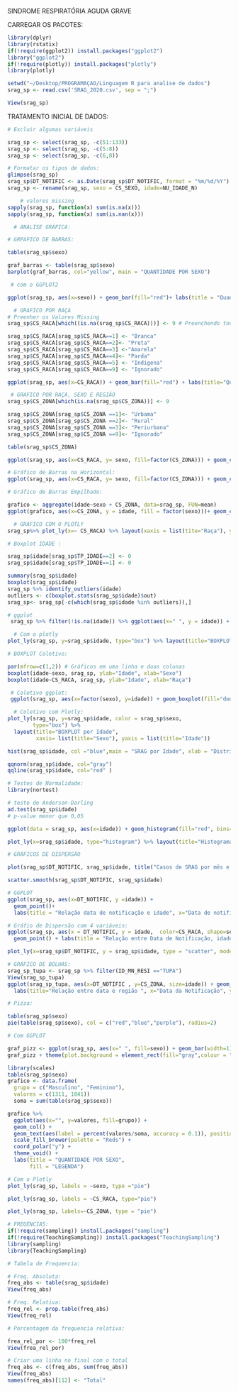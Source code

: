 

SINDROME RESPIRATÓRIA AGUDA GRAVE 

CARREGAR OS PACOTES:

```r
library(dplyr)
library(rstatix)
if(!require(ggplot2)) install.packages("ggplot2")
library("ggplot2")
if(!require(plotly)) install.packages("plotly")
library(plotly)
```
```r
setwd("~/Desktop/PROGRAMAÇAO/Linguagem R para analise de dados")
srag_sp <- read.csv('SRAG_2020.csv', sep = ";")
```
```r
View(srag_sp)

```
TRATAMENTO INICIAL DE DADOS:
```r
# Excluir algumas variáveis 

srag_sp <- select(srag_sp, -c(51:133))
srag_sp <- select(srag_sp, -c(5:8))
srag_sp <- select(srag_sp, -c(6,8))
```
```r
# Formatar os tipos de dados:
glimpse(srag_sp)
srag_sp$DT_NOTIFIC <- as.Date(srag_sp$DT_NOTIFIC, format = "%m/%d/%Y")
srag_sp <- rename(srag_sp, sexo = CS_SEXO, idade=NU_IDADE_N)
```
```r
    # valores missing 
sapply(srag_sp, function(x) sum(is.na(x)))
sapply(srag_sp, function(x) sum(is.nan(x)))
```
```r
  # ANÁLISE GRÁFICA:

# GRPAFICO DE BARRAS:

table(srag_sp$sexo)

graf_barras <- table(srag_sp$sexo) 
barplot(graf_barras, col="yellow", main = "QUANTIDADE POR SEXO")
```

```r
 # com o GGPLOT2

ggplot(srag_sp, aes(x=sexo)) + geom_bar(fill="red")+ labs(title = "Quantidade por Sexo", subtitle = "SRAG", x ="Sexo", y="Quantidade")

```
```r
  # GRAFICO POR RAÇA 
# Preenher os Valores Missing 
srag_sp$CS_RACA[which((is.na(srag_sp$CS_RACA)))] <- 9 # Preenchendo todos os valores missing com o valor referene à Ignorado 

srag_sp$CS_RACA[srag_sp$CS_RACA==1] <- "Branca"
srag_sp$CS_RACA[srag_sp$CS_RACA==2]<- "Preta"
srag_sp$CS_RACA[srag_sp$CS_RACA==3] <-"Amarela"
srag_sp$CS_RACA[srag_sp$CS_RACA==4]<- "Parda"
srag_sp$CS_RACA[srag_sp$CS_RACA==5] <- "Indigena"
srag_sp$CS_RACA[srag_sp$CS_RACA==9] <- "Ignorado"

ggplot(srag_sp, aes(x=CS_RACA)) + geom_bar(fill="red") + labs(title="Quantidade por Raça", subtitle = "SRAG", )
```

```r
 # GRAFICO POR RAÇA, SEXO E REGIÃO 
srag_sp$CS_ZONA[which(is.na(srag_sp$CS_ZONA))] <- 9 

srag_sp$CS_ZONA[srag_sp$CS_ZONA ==1]<- "Urbama"
srag_sp$CS_ZONA[srag_sp$CS_ZONA ==2]<- "Rural"
srag_sp$CS_ZONA[srag_sp$CS_ZONA ==3]<- "Periurbana"
srag_sp$CS_ZONA[srag_sp$CS_ZONA ==9]<- "Ignorado"

table(srag_sp$CS_ZONA)

ggplot(srag_sp, aes(x=CS_RACA, y= sexo, fill=factor(CS_ZONA))) + geom_col(position="dodge") + labs(title="Região por Sexo e raça", x = "Raça", y="Sexo", fill="Região")

```

```r
# Gráfico de Barras na Horizontal:
ggplot(srag_sp, aes(x=CS_RACA, y= sexo, fill=factor(CS_ZONA))) + geom_col(position="dodge") + labs(title="Região por Sexo e raça", x = "Raça", y="Sexo", fill="Região") + coord_flip()

```

```r
# Gráfico de Barras Empilhado:

grafico <- aggregate(idade~sexo + CS_ZONA, data=srag_sp, FUN=mean)
ggplot(grafico, aes(x=CS_ZONA, y = idade, fill = factor(sexo)))+ geom_col(position="stack")

```

```r
  # GRÁFICO COM O PLOTLY 
srag_sp%>% plot_ly(x=~ CS_RACA) %>% layout(xaxis = list(tite="Raça"), yaxis=list(title="Quantidade") )

```


```r
# Boxplot IDADE :

srag_sp$idade[srag_sp$TP_IDADE==2] <- 0
srag_sp$idade[srag_sp$TP_IDADE==1] <- 0 

summary(srag_sp$idade)
boxplot(srag_sp$idade)
srag_sp %>% identify_outliers(idade)
outliers <- c(boxplot.stats(srag_sp$idade)$out)
srag_sp<- srag_sp[-c(which(srag_sp$idade %in% outliers)),]

```
```r
# ggplot
 srag_sp %>% filter(!is.na(idade)) %>% ggplot(aes(x=" ", y = idade)) + geom_boxplot(width = .3, outlier.colour = "red")

```
```r
  # Com o plotly 
plot_ly(srag_sp, y=srag_sp$idade, type="box") %>% layout(title="BOXPLOT por Idade", yaxis = list(title="Idade"))

```
```r
# BOXPLOT Coletivo:

par(mfrow=c(1,2)) # Gráficos em uma linha e duas colunas 
boxplot(idade~sexo, srag_sp, ylab="Idade", xlab="Sexo")
boxplot(idade~CS_RACA, srag_sp, ylab="Idade", xlab="Raça")

```

```r
 # Coletivo ggplot:
 ggplot(srag_sp, aes(x=factor(sexo), y=idade)) + geom_boxplot(fill="dodgerblue")+ labs(y="Idade", x="Sexo", title ="Distribuição das idades por Sexo")

```

```r
  # Coletivo com Plotly:
plot_ly(srag_sp, y=srag_sp$idade, color = srag_sp$sexo, 
        type="box") %>% 
  layout(title="BOXPLOT por Idade",
         xaxis= list(title="Sexo"), yaxis = list(title="Idade"))

```

```r
hist(srag_sp$idade, col ="blue",main = "SRAG por Idade", xlab = "Distribuição das Idades", ylab="Frequencia" )

```
```r

qqnorm(srag_sp$idade, col="gray")
qqline(srag_sp$idade, col="red" )
```

```r
# Testes de Normalidade:
library(nortest)

# teste de Anderson-Darling
ad.test(srag_sp$idade)
# p-value menor que 0,05 

```
```r

ggplot(data = srag_sp, aes(x=idade)) + geom_histogram(fill="red", bins=25) + labs(title="Histrograma da Idade", subtitle="SRAG", x="idade", y="Contagem")
```
```r
plot_ly(x=srag_sp$idade, type="histogram") %>% layout(title="Histograma por Idade", xaxis= list(title="Idade"), yaxis=list(title="Quantidade"))

```

```r
# GRÁFICOS DE DISPERSÃO 

plot(srag_sp$DT_NOTIFIC, srag_sp$idade, title("Casos de SRAG por mês e por idade"), col="purple")

scatter.smooth(srag_sp$DT_NOTIFIC, srag_sp$idade)

```

```r
# GGPLOT
ggplot(srag_sp, aes(x=DT_NOTIFIC, y =idade)) +
  geom_point()+
  labs(title = "Relação data de notificação e idade", x="Data de notificação", y="Idade")
```

```r
# Gráfio de Dispersão com 4 variáveis:
ggplot(srag_sp, aes(x = DT_NOTIFIC, y = idade,  color=CS_RACA, shape=sexo)) +
  geom_point() + labs(title = "Relação entre Data de Notificação, idade, sexo", x="Data de Notificação", y="idade")

```


```r
plot_ly(x=srag_sp$DT_NOTIFIC, y = srag_sp$idade, type = "scatter", mode="markers", color=srag_sp$sexo)

```

```r

# GRÁFICO DE BOLHAS:
srag_sp_tupa <- srag_sp %>% filter(ID_MN_RESI =="TUPA")
View(srag_sp_tupa)
ggplot(srag_sp_tupa, aes(x=DT_NOTIFIC , y=CS_ZONA, size=idade)) + geom_point()+
  labs(title="Relação entre data e região ", x="Data da Notificação", y="Região")

```


```r
# Pizza:

table(srag_sp$sexo)
pie(table(srag_sp$sexo), col = c("red","blue","purple"), radius=2)

```




```r
# Com GGPLOT 

graf_pizz <- ggplot(srag_sp, aes(x=" ", fill=sexo)) + geom_bar(width=1) + coord_polar("y")
graf_pizz + theme(plot.background = element_rect(fill="gray",colour = "red"))

```
```r
library(scales)
table(srag_sp$sexo)
grafico <- data.frame(
  grupo = c("Masculino", "Feminino"),
  valores = c(1311, 1041))
  soma = sum(table(srag_sp$sexo))

grafico %>%
  ggplot(aes(x="", y=valores, fill=grupo)) +
  geom_col() +
  geom_text(aes(label = percent(valores/soma, accuracy = 0.1)), position = position_stack(vjust = 0.5)) +
  scale_fill_brewer(palette = "Reds") +
  coord_polar("y") +
  theme_void() +
  labs(title = "QUANTIDADE POR SEXO",
       fill = "LEGENDA")
```
```r
# Com o Plotly
plot_ly(srag_sp, labels = ~sexo, type ="pie")

```
```r
plot_ly(srag_sp, labels = ~CS_RACA, type="pie")
```


```r
plot_ly(srag_sp, labels=~CS_ZONA, type = "pie")
```


```r
# FREQÊNCIAS:
if(!require(sampling)) install.packages("sampling")
if(!require(TeachingSampling)) install.packages("TeachingSampling")
library(sampling)
library(TeachingSampling)

```
```r
# Tabela de Frequencia:

# Freq. Absoluta:
freq_abs <- table(srag_sp$idade)
View(freq_abs)

# Freq. Relativa:
freq_rel <- prop.table(freq_abs)
View(freq_rel)

# Porcentagem da frequencia relativa:

frea_rel_por <- 100*freq_rel
View(frea_rel_por)

# Criar uma linha no final com o total 
freq_abs <- c(freq_abs, sum(freq_abs))
View(freq_abs)
names(freq_abs)[112] <- "Total"
```











